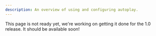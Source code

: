 ```yaml
---
description: An overview of using and configuring autoplay.
---
```


This page is not ready yet, we're working on getting it done for the 1.0 release. It should be
available soon!

